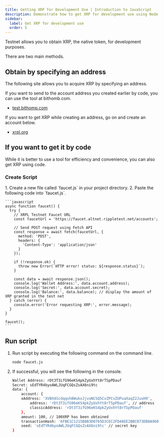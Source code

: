 ```yaml
---
title: Getting XRP for Development Use | Introduction to JavaScript
description: Demonstrate how to get XRP for development use using Node.js.
sidebar: 
  label: Get XRP for development use
  order: 5
---
```



Testnet allows you to obtain XRP, the native token, for development purposes.

There are two main methods.

## Obtain by specifying an address

The following site allows you to acquire XRP by specifying an address.

If you want to send to the account address you created earlier by code, you can use the tool at bithomb.com.

- [test.bithomp.com](https://test.bithomp.com/faucet/)

If you want to get XRP while creating an address, go on and create an account below.

- [xrpl.org](https://xrpl.org/resources/dev-tools/xrp-faucets/)

## If you want to get it by code

While it is better to use a tool for efficiency and convenience, you can also get XRP using code.

### Create Script

<Steps> 
1. Create a new file called `faucet.js` in your project directory.
2. Paste the following code into `faucet.js`.

    ```javascript
    async function faucet() {
      try {
        // XRPL Testnet Faucet URL
        const faucetUrl = 'https://faucet.altnet.rippletest.net/accounts';

        // Send POST request using Fetch API
        const response = await fetch(faucetUrl, {
          method: 'POST',
          headers: {
            'Content-Type': 'application/json'
          }
        });

        if (!response.ok) {
          throw new Error(`HTTP error! status: ${response.status}`);
        }

        const data = await response.json();
        console.log('Wallet Address:', data.account.address);
        console.log('Secret:', data.account.secret); 
        console.log('Balance:', data.balance); // display the amount of XRP granted in the test net
      } catch (error) {
        console.error('Error requesting XRP:', error.message); 
      }
    }

    faucet(); 
    ```
</Steps>

## Run script

<Steps> 

1. Run script by executing the following command on the command line.

    ```bash
    node faucet.js
    ````

2. If successful, you will see the following in the console.

    ```bash
    Wallet Address: rDt3T3ifG96eKS4pkZyUxhYt8rTSpPDauf
    Secret: sEdTYR4byoAWLJUqFCGQsZsAX6ni9tc
    data: {
        account: {
        xAddress: 'XVBX4Scdqqvh8WukxJjvoNCSQ5CvZPCvZUPuaXaqZ2JuxH9',
            address: 'rDt3T3ifG96eKS4pkZyUxhYt8rTSpPDauf', // address
            classicAddress: 'rDt3T3ifG96eKS4pkZyUxhYt8rTSpPDauf'
        }, 
        amount: 100, // 100XRP has been obtained
        transactionHash: '6FBE1C1215B8B3D0765D3CEC2FD48EE2BBC073DB8A960A92CA0485986CFE226C',
        seed: 'sEdTYR4byoAWLJUqFCGQsZsAX6ni9tc' // secret key
    }
    ```
</Steps>
